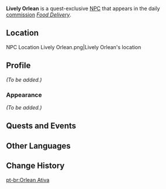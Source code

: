 {{Character Infobox
|type             = Quest NPC
|image            = NPC Lively Orlean.png
|realname         = Orlean
|region           = Mondstadt
|location         = Mondstadt
|affiliation      = Adventurers' Guild
|title            = 

|ancestry         =
|father           = 
|mother           = 
|spouse           = 
|sibling          = 
|child            = 
|relative         = 

|voiceEN          = 
|voiceCN          = 
|voiceJP          = 
}}
'''Lively Orlean''' is a quest-exclusive [[NPC]] that appears in the daily [[commission]] ''[[Food Delivery]]''.

==Location==
<gallery>
NPC Location Lively Orlean.png|Lively Orlean's location
<!--NPC Location Lively Orlean Context.png|Additional context-->
</gallery>

==Profile==
<!-- detailed story/lore information goes here -->
''(To be added.)''

===Appearance===
''(To be added.)''

==Quests and Events==
{{Quests and Events}}

==Other Languages==
{{Other Languages
|default_hidden = 1
|en      = Lively Orlean
|zhs     = 活跃的欧琳
|zhs_rm  = Huóyuè de Ōulín
|zht     = 活耀的歐琳
|zht_rm  = Huóyuè de Ōulín
|ja      = 元気なオーリン
|ja_rm   = Genkina Oorin
|ko      = 활기찬 오를레앙
|ko_rm   = Hwalgichan Oreulle'ang
|es      = La Vivaz Orlean
|fr      = Orlane
|ru      = Живенькая Орлиан
|th      = Orlean ผู้ร่าเริง
|th_rm   = Orlean phu raroeng
|vi      = Orlean Hoạt Bát
|de      = Quirlige Orlean
|id      = Lively Orlean
|pt      = Orlean Ativa
|tr      = Neşeli Orlean
|it      = Orlean la Vivace
}}

==Change History==
{{Change History|1.0}}

[[pt-br:Orlean Ativa]]